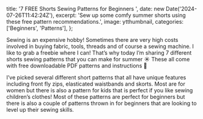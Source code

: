 
  title: '7 FREE Shorts Sewing Patterns for Beginners ',
  date: new Date('2024-07-26T11:42:24Z'),
  excerpt:
    'Sew up some comfy summer shorts using these free pattern recommendations.',
  image: ytthumbnail,
  categories: ['Beginners', 'Patterns'],
};

<YouTubeVideo
  videoId="Iysk36GF48o"
  title="Seven FREE Shorts Sewing Patterns for Beginners | Joanna Florence Makes"
  className="hover:shadow-2xl transition-shadow duration-300"
/>

Sewing is an expensive hobby! Sometimes there are very high costs involved in buying fabric, tools, threads and of course a sewing machine. I like to grab a freebie where I can! That’s why today I’m sharing 7 different shorts sewing patterns that you can make for summer ☀️ These all come with free downloadable PDF patterns and instructions 💝

I’ve picked several different short patterns that all have unique features including front fly zips, elasticated waistbands and skorts. Most are for women but there is also a pattern for kids that is perfect if you like sewing children’s clothes! Most of these patterns are perfect for beginners but there is also a couple of patterns thrown in for beginners that are looking to level up their sewing skills.
